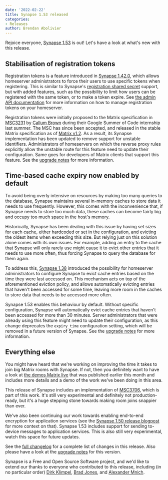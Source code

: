 ```yaml
---
date: '2022-02-22'
title: Synapse 1.53 released
categories:
- Releases
author: Brendan Abolivier
---
```


Rejoice everyone, [Synapse 1.53](https://github.com/matrix-org/synapse/releases/tag/v1.53.0) is out! Let's have a look at what's new with this release.

## Stabilisation of registration tokens

Registration tokens is a feature introduced in [Synapse 1.42.0](https://github.com/matrix-org/synapse/releases/tag/v1.42.0), which allows homeserver administrators to force their users to use specific tokens when registering. This is similar to Synapse's [registration shared secret](https://github.com/matrix-org/synapse/blob/6f440fd859c411af8c32478b4353f7550619c3bd/docs/sample_config.yaml#L1291-L1294) support, but with added features, such as the possibility to limit how users can be registered with the same token, or to make a token expire. See [the admin API documentation](https://matrix-org.github.io/synapse/v1.53/usage/administration/admin_api/registration_tokens.html) for more information on how to manage registration tokens on your homeserver.

Registration tokens were initially proposed to the Matrix specification in [MSC3231](https://github.com/matrix-org/matrix-doc/pull/3231) by [Callum Brown](https://github.com/govynnus) during their Google Summer of Code internship last summer. The MSC has since been accepted, and released in the stable Matrix specification as of [Matrix v1.2](https://matrix.org/blog/2022/02/02/matrix-v-1-2-release). As a result, its Synapse implementation has been updated to remove support for unstable identifiers. Administrators of homeservers on which the reverse proxy rules explicitly allow the unstable route for this feature need to update their configuration. Same goes for developers of Matrix clients that support this feature. See the [upgrade notes](https://matrix-org.github.io/synapse/v1.53/upgrade#stablisation-of-msc3231) for more information.

## Time-based cache expiry now enabled by default

To avoid being overly intensive on resources by making too many queries to the database, Synapse maintains several in-memory caches to store data it needs to use frequently. However, this comes with the inconvenience that, if Synapse needs to store too much data, these caches can become fairly big and occupy too much space in the host's memory.

Historically, Synapse has been dealing with this issue by having set sizes for each cache, either hardcoded or set in the configuration, and evicting the oldest items when exceeding this size. But relying just on this solution alone comes with its own issues. For example, adding an entry to the cache that Synapse will only rarely use might cause it to evict other entries that it needs to use more often, thus forcing Synapse to query the database for them again.

To address this, [Synapse 1.38](https://github.com/matrix-org/synapse/releases/tag/v1.38.0) introduced the possibility for homeserver administrators to configure Synapse to evict cache entries based on the time they were last accessed on. This mechanism acts on top of the aforementioned eviction policy, and allows automatically evicting entries that haven't been accessed for some time, leaving more room in the caches to store data that needs to be accessed more often.

Synapse 1.53 enables this behaviour by default. Without specific configuration, Synapse will automatically evict cache entries that haven't been accessed for more than 30 minutes. Server administrators that were already using this feature might need to update their configuration, as this change deprecates the `expiry_time` configuration setting, which will be removed in a future version of Synapse. See the [upgrade notes](https://matrix-org.github.io/synapse/v1.53/upgrade#time-based-cache-expiry-is-now-enabled-by-default) for more information.

## Everything else

You might have heard that we're working on improving the time it takes to join big Matrix rooms with Synapse. If not, then you definitely want to have a look at [the demos Matrix live](https://youtu.be/yxV73TQAodE?t=1095) that was published earlier this month and includes more details and a demo of the work we've been doing in this area.

This release of Synapse includes an implementation of [MSC3706](https://github.com/matrix-org/matrix-doc/pull/3706), which is part of this work. It's still very experimental and definitely not production-ready, but it's a huge stepping stone towards making room joins snappier than ever.

We've also been continuing our work towards enabling end-to-end encryption for application services (see the [Synapse 1.50 release blogpost](https://matrix.org/blog/2022/01/18/synapse-1-50-released) for more context on that). Synapse 1.53 includes support for sending to-device messages to application services. This is also still very experimental, watch this space for future updates.

See the [full changelog](https://github.com/matrix-org/synapse/releases/tag/v1.53.0) for a complete list of changes in this release. Also please have a look at the [upgrade notes](https://matrix-org.github.io/synapse/v1.53/upgrade#upgrading-to-v1530) for this version.

Synapse is a Free and Open Source Software project, and we'd like to extend our thanks to everyone who contributed to this release, including (in no particular order) [Dirk Klimpel](https://github.com/dklimpel), [Brad Jones](https://github.com/bradjones1), and [Alexander Mnich](https://github.com/a-mnich).
